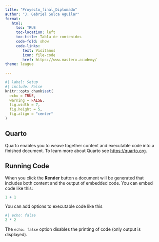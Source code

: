 ```yaml
---
title: "Proyecto_final_Diplomado"
author: "J. Gabriel Sulca Aguilar"
format: 
   html:
     toc: TRUE
     toc-location: left
     toc-title: Tabla de contenidos
     code-fold: show
     code-links:
        text: Visitanos
        icon: file-code
        href: https://www.masterx.academy/
theme: league
     
---
```



```r
#| label: Setup
#| include: False
knitr::opts_chunk$set(
  echo = TRUE,
  warning = FALSE,
  fig.width = 7,
  fig.height = 5,
  fig.align = "center"
)

```


## Quarto

Quarto enables you to weave together content and executable code into a finished document. To learn more about Quarto see <https://quarto.org>.

## Running Code

When you click the **Render** button a document will be generated that includes both content and the output of embedded code. You can embed code like this:

```r
1 + 1
```

You can add options to executable code like this 

```r
#| echo: false
2 * 2
```

The `echo: false` option disables the printing of code (only output is displayed).
